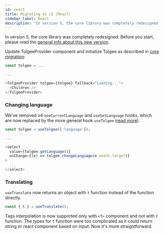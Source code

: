 ```yaml
---
id: react
title: Migrating to v5 (React)
sidebar_label: React
description: "In version 5, the core library was completely redesigned. Learn how to migrate Tolgee for React from v4 to v5."
---
```

In version 5, the core library was completely redesigned. Before you start, please read the [general info about
this new version](./core.mdx).

Update TolgeeProvider component and initialize Tolgee as described in [core migration](./core#tolgee-initialization):

```typescript jsx
const tolgee = ...

...

<TolgeeProvider tolgee={tolgee} fallback="Loading...">
  <Children />
</TolgeeProvider>
```

### Changing language

We've removed v4 `useCurrentLanguage` and `useSetLanguage` hooks, which are now replaced by the more general hook `useTolgee` ([read more](/integrations/react/switching_language.mdx)).

```typescript jsx
const tolgee = useTolgee(['language']);

...

<select
  value={tolgee.getLanguage()}
  onChange={(e) => tolgee.changeLanguage(e.event.target)}
>
  ...
</select>
```

### Translating

`useTranslate` now returns an object with `t` function instead of the function directly.

```typescript jsx
const { t } = useTranslate();
```

Tags interpolation is now supported only with `<T>` component and not with `t` function. The types for `t` function were too complicated as it could return string or react component based on input. Now it's more straightforward.
